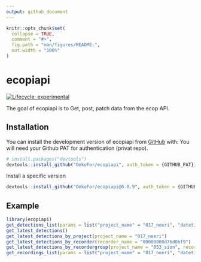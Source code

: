 ```yaml
---
output: github_document
---
```


<!-- README.md is generated from README.Rmd. Please edit that file -->

```r
knitr::opts_chunk$set(
  collapse = TRUE,
  comment = "#>",
  fig.path = "man/figures/README-",
  out.width = "100%"
)
```

# ecopiapi

<!-- badges: start -->
[![Lifecycle: experimental](https://img.shields.io/badge/lifecycle-experimental-orange.svg)](https://lifecycle.r-lib.org/articles/stages.html#experimental)
<!-- badges: end -->

The goal of ecopiapi is to Get, post, patch data from the ecop API.

## Installation

You can install the development version of ecopiapi from [GitHub](https://github.com/) with:
You will need your Github PAT for authentication (privat repo).

``` r
# install.packages("devtools")
devtools::install_github("OekoFor/ecopiapi", auth_token = {GITHUB_PAT})
```

Install a specific version
```r
devtools::install_github("OekoFor/ecopiapi@0.0.9", auth_token = {GITHUB_PAT})
```

## Example


```r
library(ecopiapi)
get_detections_list(params = list("project_name" = "017_neeri", "datetime__month" = 3))
get_latest_detections()
get_latest_detections_by_project(project_name = "017_neeri")
get_latest_detections_by_recorder(recorder_name = "00000000d76d0bf9")
get_latest_detections_by_recordergroup(project_name = "053_sion", recordergroup_name = "lapwing")
get_recordings_list(params = list("project_name" = "017_neeri", "datetime__month" = 3))

```
